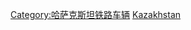 {{Commonscat|Electric locomotives of Kazakhstan}}

[[Category:哈萨克斯坦铁路车辆|Category:哈萨克斯坦铁路车辆]]
[[Category:電力機車|Kazakhstan]]